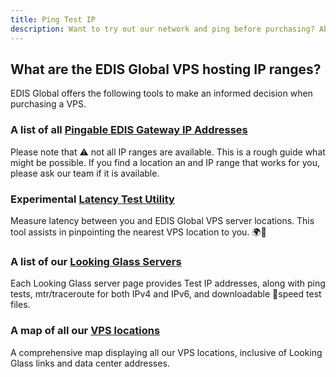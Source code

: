 ```yaml
---
title: Ping Test IP
description: Want to try out our network and ping before purchasing? Absolutely! Here's everything you need to make a well-informed decision.
---
```


## What are the EDIS Global VPS hosting IP ranges?

EDIS Global offers the following tools to make an informed decision when purchasing a VPS.&#x20;

### **A list of all** <a href="http://manage.edis.at/whmcs/stgfefew_net_list.php" target="_blank">Pingable EDIS Gateway IP Addresses</a>

Please note that ⚠️ not all IP ranges are available. This is a rough guide what might be possible. If you find a location an and IP range that works for you, please ask our team if it is available.

### **Experimental** <a href="https://latency.edis.global" target="_blank">Latency Test Utility</a>&#x20;

Measure latency between you and EDIS Global VPS server locations. This tool assists in pinpointing the nearest VPS location to you. 🌍📍

### A list of our <a href="https://www.edisglobal.com/blog/looking-glass" target="_blank">Looking Glass Servers </a>

Each Looking Glass server page provides Test IP addresses, along with ping tests, mtr/traceroute for both IPv4 and IPv6, and downloadable 🚀speed test files.

### **A map of all our** <a href="https://www.google.com/maps/d/u/0/edit?mid=1OMZyb6w3t_MNEQ-XYb8QlFjwqio&usp=sharing" target="_blank">VPS locations</a>&#x20;

A comprehensive map displaying all our VPS locations, inclusive of Looking Glass links and data center addresses.
